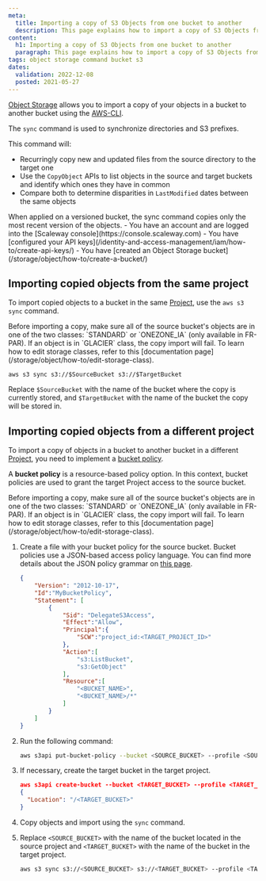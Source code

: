 ```yaml
---
meta:
  title: Importing a copy of S3 Objects from one bucket to another
  description: This page explains how to import a copy of S3 Objects from one bucket to another.
content:
  h1: Importing a copy of S3 Objects from one bucket to another
  paragraph: This page explains how to import a copy of S3 Objects from one bucket to another.
tags: object storage command bucket s3
dates:
  validation: 2022-12-08
  posted: 2021-05-27
---
```


[Object Storage](https://www.scaleway.com/en/object-storage/) allows you to import a copy of your objects in a bucket to another bucket using the [AWS-CLI](/storage/object/api-cli/object-storage-aws-cli/).

The `sync` command is used to synchronize directories and S3 prefixes.

This command will:

- Recurringly copy new and updated files from the source directory to the target one
- Use the `CopyObject` APIs to list objects in the source and target buckets and identify which ones they have in common
- Compare both to determine disparities in `LastModified` dates between the same objects

<Macro id="iam-requirements" />

<Message type="note">
  When applied on a versioned bucket, the sync command copies only the most recent version of the objects.
</Message>

<Message type="requirement">
  - You have an account and are logged into the [Scaleway console](https://console.scaleway.com)
  - You have [configured your API keys](/identity-and-access-management/iam/how-to/create-api-keys/)
  - You have [created an Object Storage bucket](/storage/object/how-to/create-a-bucket/)
</Message>

## Importing copied objects from the same project

To import copied objects to a bucket in the same [Project](/console/my-project/quickstart/), use the `aws s3 sync` command.

<Message type="important">
  Before importing a copy, make sure all of the source bucket's objects are in one of the two classes: `STANDARD` or `ONEZONE_IA` (only available in FR-PAR). If an object is in `GLACIER` class, the copy import will fail. To learn how to edit storage classes, refer to this [documentation page](/storage/object/how-to/edit-storage-class).
</Message>

```
aws s3 sync s3://$SourceBucket s3://$TargetBucket
```

Replace `$SourceBucket` with the name of the bucket where the copy is currently stored, and `$TargetBucket` with the name of the bucket the copy will be stored in.

## Importing copied objects from a different project

To import a copy of objects in a bucket to another bucket in a different [Project](/console/my-project/quickstart/), you need to implement a [bucket policy](/storage/object/api-cli/bucket-policy).

A **bucket policy** is a resource-based policy option. In this context, bucket policies are used to grant the target Project access to the source bucket.

<Message type="important">
  Before importing a copy, make sure all of the source bucket's objects are in one of the two classes: `STANDARD` or `ONEZONE_IA` (only available in FR-PAR). If an object is in `GLACIER` class, the copy import will fail. To learn how to edit storage classes, refer to this [documentation page](/storage/object/how-to/edit-storage-class).
</Message>

1. Create a file with your bucket policy for the source bucket.
    <Message type="note">
      Bucket policies use a JSON-based access policy language. You can find more details about the JSON policy grammar on [this page](/storage/object/api-cli/bucket-policy).
    </Message>

    ```json
    {
        "Version": "2012-10-17",
        "Id":"MyBucketPolicy",
        "Statement": [
            {
                "Sid": "DelegateS3Access",
                "Effect":"Allow",
                "Principal":{
                    "SCW":"project_id:<TARGET_PROJECT_ID>"
                },
                "Action":[
                    "s3:ListBucket",
                    "s3:GetObject"
                ],
                "Resource":[
                    "<BUCKET_NAME>",
                    "<BUCKET_NAME>/*"
                ]
            }
        ]
    }
    ```
2. Run the following command:
    ```bash
    aws s3api put-bucket-policy --bucket <SOURCE_BUCKET> --profile <SOURCE_PROJECT> --policy file://bucket-policy.json
    ```
3. If necessary, create the target bucket in the target project.
    ```json
    aws s3api create-bucket --bucket <TARGET_BUCKET> --profile <TARGET_PROJECT>
    {
      "Location": "/<TARGET_BUCKET>"
    }
    ```
4. Copy objects and import using the `sync` command.
5. Replace `<SOURCE_BUCKET>` with the name of the bucket located in the source project and `<TARGET_BUCKET>` with the name of the bucket in the target project.
    ```bash
    aws s3 sync s3://<SOURCE_BUCKET> s3://<TARGET_BUCKET> --profile <TARGET_PROJECT>
    ```
